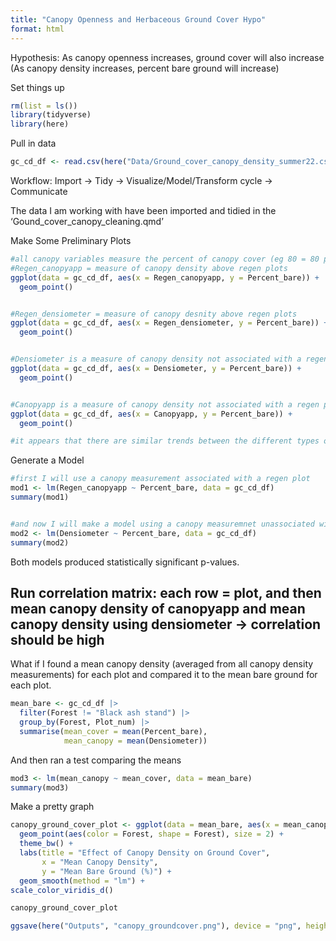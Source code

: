 ```yaml
---
title: "Canopy Openness and Herbaceous Ground Cover Hypo"
format: html
---
```


Hypothesis: As canopy openness increases, ground cover will also increase
(As canopy density increases, percent bare ground will increase)

Set things up
```r
rm(list = ls())
library(tidyverse)
library(here)
```


Pull in data
```r
gc_cd_df <- read.csv(here("Data/Ground_cover_canopy_density_summer22.csv"))
```

Workflow: 
Import -> Tidy -> Visualize/Model/Transform cycle -> Communicate 

The data I am working with have been imported and tidied in the 'Gound_cover_canopy_cleaning.qmd'

Make Some Preliminary Plots
```r
#all canopy variables measure the percent of canopy cover (eg 80 = 80 percent of sky is blocked by canopy = less light gets to forest floor)
#Regen_canopyapp = measure of canopy density above regen plots 
ggplot(data = gc_cd_df, aes(x = Regen_canopyapp, y = Percent_bare)) +
  geom_point()


#Regen_densiometer = measure of canopy desnity above regen plots
ggplot(data = gc_cd_df, aes(x = Regen_densiometer, y = Percent_bare)) +
  geom_point()


#Densiometer is a measure of canopy density not associated with a regen plot
ggplot(data = gc_cd_df, aes(x = Densiometer, y = Percent_bare)) +
  geom_point()


#Canopyapp is a measure of canopy density not associated with a regen plot
ggplot(data = gc_cd_df, aes(x = Canopyapp, y = Percent_bare)) +
  geom_point()

#it appears that there are similar trends between the different types of canopy measurements
```


Generate a Model 
```r
#first I will use a canopy measurement associated with a regen plot
mod1 <- lm(Regen_canopyapp ~ Percent_bare, data = gc_cd_df)
summary(mod1)


#and now I will make a model using a canopy measuremnet unassociated with a regen plot
mod2 <- lm(Densiometer ~ Percent_bare, data = gc_cd_df)
summary(mod2)
```

Both models produced statistically significant p-values. 

## Run correlation matrix: each row = plot, and then mean canopy density of canopyapp and mean canopy density using densiometer -> correlation should be high 



What if I found a mean canopy density (averaged from all canopy density measurements) for each plot and compared it to the mean bare ground for each plot. 
```r
mean_bare <- gc_cd_df |> 
  filter(Forest != "Black ash stand") |>
  group_by(Forest, Plot_num) |>
  summarise(mean_cover = mean(Percent_bare),
            mean_canopy = mean(Densiometer))

```

And then ran a test comparing the means
```r
mod3 <- lm(mean_canopy ~ mean_cover, data = mean_bare)
summary(mod3)
```


Make a pretty graph
```r
canopy_ground_cover_plot <- ggplot(data = mean_bare, aes(x = mean_canopy, y = mean_cover)) +
  geom_point(aes(color = Forest, shape = Forest), size = 2) +
  theme_bw() +
  labs(title = "Effect of Canopy Density on Ground Cover",
       x = "Mean Canopy Density",
       y = "Mean Bare Ground (%)") +
  geom_smooth(method = "lm") +
scale_color_viridis_d()

canopy_ground_cover_plot

ggsave(here("Outputs", "canopy_groundcover.png"), device = "png", height = 4, width = 6)
```





